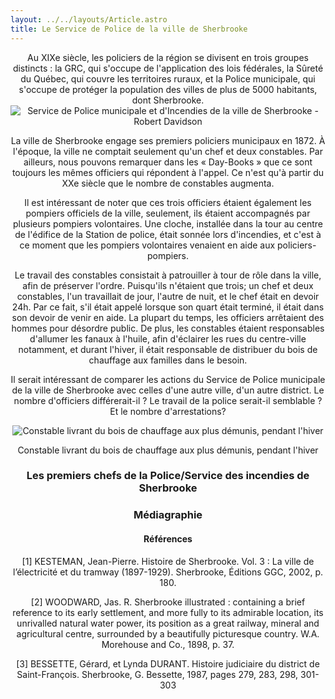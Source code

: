```yaml
---
layout: ../../layouts/Article.astro
title: Le Service de Police de la ville de Sherbrooke
---
```


<Header titre="Le Service de Police de la ville de Sherbrooke" image="/assets/img/123dse32-32dsd23-34.png"/>

<Text>

 <div class="font-bold pt-5 text-gray-600">Au XIXe siècle, les policiers de la région se divisent en trois groupes distincts : la GRC, qui s'occupe de l'application des lois fédérales, la Sûreté du Québec, qui couvre les territoires ruraux, et la Police municipale, qui s'occupe de protéger la population des villes de plus de 5000 habitants, dont Sherbrooke.</div>

  <img class="mx-auto w-96" src="/assets/img/123dse32-32dsd23-34.png" alt="Service de Police municipale et d'Incendies de la ville de Sherbrooke - Robert Davidson" title="Service de Police municipale et d'Incendies de la ville de Sherbrooke - Robert Davidson"/>

La ville de Sherbrooke engage ses premiers policiers municipaux en 1872. À l'époque, la ville ne comptait seulement qu'un chef et deux constables. Par ailleurs, nous pouvons remarquer dans les « Day-Books » que ce sont toujours les mêmes officiers qui répondent à l'appel. Ce n'est qu'à partir du XXe siècle que le nombre de constables augmenta.

Il est intéressant de noter que ces trois officiers étaient également les pompiers officiels de la ville, seulement, ils étaient accompagnés par plusieurs pompiers volontaires. Une cloche, installée dans la tour au centre de l'édifice de la Station de police, était sonnée lors d'incendies, et c'est à ce moment que les pompiers volontaires venaient en aide aux policiers-pompiers.

Le travail des constables consistait à patrouiller à tour de rôle dans la ville, afin de préserver l'ordre. Puisqu'ils n'étaient que trois; un chef et deux constables, l'un travaillait de jour, l'autre de nuit, et le chef était en devoir 24h. Par ce fait, s'il était appelé lorsque son quart était terminé, il était dans son devoir de venir en aide. La plupart du temps, les officiers arrêtaient des hommes pour désordre public. De plus, les constables étaient responsables d'allumer les fanaux à l'huile, afin d'éclairer les rues du centre-ville notamment, et durant l'hiver, il était responsable de distribuer du bois de chauffage aux familles dans le besoin.

Il serait intéressant de comparer les actions du Service de Police municipale de la ville de Sherbrooke avec celles d'une autre ville, d'un autre district. Le nombre d'officiers différerait-il ? Le travail de la police serait-il semblable ? Et le nombre d'arrestations?
</Text>

<div class="bg-black py-5">
    <img class="mx-auto" src="/assets/img/xmx11.png" alt="Constable livrant du bois de chauffage aux plus démunis, pendant l'hiver" title="Constable livrant du bois de chauffage aux plus démunis, pendant l'hiver"/>
    <p class="px-20 text-center text-gray-300 text-xs">Constable livrant du bois de chauffage aux plus démunis, pendant l'hiver</p>
</div>
<div class="py-5">
  <h3 class="text-center">Les premiers chefs de la Police/Service des incendies de Sherbrooke</h3>
  <Cols3 i1="/assets/img/xmx14.png" l1="Robert Davidson" d1="Robert Davidson est le premier chef de la Police municipale et du Service des Incendies de Sherbrooke. Il reste en service à ce poste 31 ans, soit de 1882 à 1913." i2="/assets/img/xmx13.png" l2="Joseph-Eusèbe Hébert" d2="Joseph-Eusèbe Hébert est le deuxième chef de la Police municipale et du Service des Incendies de la ville de Sherbrooke. Il reste en poste seulement 2 ans, de 1913 à 1915." i3="/assets/img/xmx12.png" l3="Alfred Couture" d3="Alfred Couture était d'abord sous-chef, puis chef de la Police municipale et du Service des Incendies de la ville de Sherbrooke, de 1915 à 1925, soit 10 ans, faisant de lui le troisième nommé pour ce poste."/>
</div>
<Chapitres 
  description=""
  chapitres={
    [
      {label: "Criminalité urbaine - Présentation", url: "/2020/criminalite-urbaine-1"},
      {label: "Criminel type", url: "/2020/criminalite-urbaine-2"},
      {label: "Police de Sherbrooke", url: "/2020/criminalite-urbaine-3", current: true},
      {label: "La station du dépôt", url: "/2020/criminalite-urbaine-4"},
      {label: "Urbanisation et criminalité", url: "/2020/criminalite-urbaine-5"}
    ]
  }
/>

<div class="p-24 py-12 text-sm bg-gray-400">
  <h3>Médiagraphie</h3>
<h4>Références</h4>
[1]  KESTEMAN, Jean-Pierre. Histoire de Sherbrooke. Vol. 3 : La ville de l’électricité et du tramway (1897-1929). Sherbrooke, Éditions GGC, 2002, p. 180.

[2] WOODWARD, Jas. R. Sherbrooke illustrated : containing a brief reference to its early settlement, and more fully to its admirable location, its unrivalled natural water power, its position as a great railway, mineral and agricultural centre, surrounded by a beautifully picturesque country. W.A. Morehouse and Co., 1898, p. 37.

[3] BESSETTE, Gérard, et Lynda DURANT. Histoire judiciaire du district de Saint-François. Sherbrooke, G. Bessette, 1987, pages 279, 283, 298, 301-303
</div>